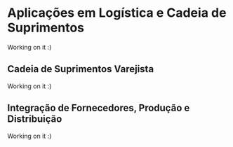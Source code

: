 # Aplicações em Logística e Cadeia de Suprimentos

Working on it :)

## Cadeia de Suprimentos Varejista

Working on it :)

## Integração de Fornecedores, Produção e Distribuição

Working on it :)